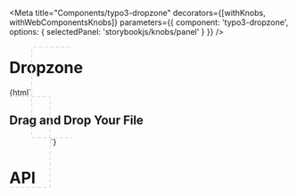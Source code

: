 
<Meta
    title="Components/typo3-dropzone"
    decorators={[withKnobs, withWebComponentsKnobs]}
    parameters={{ component: 'typo3-dropzone', options: { selectedPanel: 'storybookjs/knobs/panel' } }}
/>

# Dropzone

<Preview withToolbar>
    <Story name="Dropzone" height="220px">
        {html`
        <typo3-dropzone
            @typo3-dropzone-dragleave="${(e) => action(`typo3-dropzone-dragleave`)(e.detail)}"
            @typo3-dropzone-dragover="${(e) => action(`typo3-dropzone-dragover`)(e.detail)}"
            @typo3-dropzone-drop="${(e) => action(`typo3-dropzone-drop`)(e.detail)}"
            @typo3-dropzone-should-accept="${(e) => action(`typo3-dropzone-should-accept`)(e.detail)}"
            style="border: dashed 0.125rem #e1e1e1;padding: 4.5rem;border-radius: 0.25rem;">
            <div>
                <h2>Drag and Drop Your File</h2>
            </div>
        </typo3-dropzone>
    `}
    </Story>
</Preview>

# API

<Props of="typo3-dropzone" />
